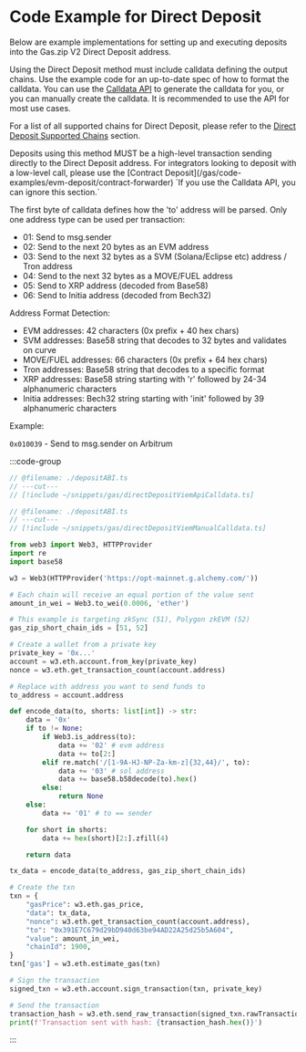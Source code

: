 
# Code Example for Direct Deposit

Below are example implementations for setting up and executing deposits into the Gas.zip V2 Direct Deposit address.

Using the Direct Deposit method must include calldata defining the output chains.
Use the example code for an up-to-date spec of how to format the calldata.
You can use the [Calldata API](/gas/api/call-data) to generate the calldata for you, or you can manually create the calldata. It is recommended to use the API for most use cases.

For a list of all supported chains for Direct Deposit, please refer to the [Direct Deposit Supported Chains](/gas/chain-support/inbound#direct-deposit) section.

<Callout type="warning">
  Deposits using this method MUST be a high-level transaction sending directly to the Direct Deposit address. For integrators looking to
  deposit with a low-level call, please use the [Contract Deposit](/gas/code-examples/evm-deposit/contract-forwarder)
</Callout>

<Callout type="info">
`If you use the Calldata API, you can ignore this section.`

The first byte of calldata defines how the 'to' address will be parsed. Only one address type can be used per transaction:

- 01: Send to msg.sender
- 02: Send to the next 20 bytes as an EVM address
- 03: Send to the next 32 bytes as a SVM (Solana/Eclipse etc) address / Tron address
- 04: Send to the next 32 bytes as a MOVE/FUEL address
- 05: Send to XRP address (decoded from Base58)
- 06: Send to Initia address (decoded from Bech32)

Address Format Detection:

- EVM addresses: 42 characters (0x prefix + 40 hex chars)
- SVM addresses: Base58 string that decodes to 32 bytes and validates on curve
- MOVE/FUEL addresses: 66 characters (0x prefix + 64 hex chars)
- Tron addresses: Base58 string that decodes to a specific format
- XRP addresses: Base58 string starting with 'r' followed by 24-34 alphanumeric characters
- Initia addresses: Bech32 string starting with 'init' followed by 39 alphanumeric characters

Example:

`0x010039` - Send to msg.sender on Arbitrum

</Callout>

:::code-group

```ts twoslash [viem (with Calldata API)]
// @filename: ./depositABI.ts
// ---cut---
// [!include ~/snippets/gas/directDepositViemApiCalldata.ts]
```

```ts twoslash [viem (with manual Calldata)]
// @filename: ./depositABI.ts
// ---cut---
// [!include ~/snippets/gas/directDepositViemManualCalldata.ts]
```

```python [python]
from web3 import Web3, HTTPProvider
import re
import base58

w3 = Web3(HTTPProvider('https://opt-mainnet.g.alchemy.com/'))

# Each chain will receive an equal portion of the value sent
amount_in_wei = Web3.to_wei(0.0006, 'ether')

# This example is targeting zkSync (51), Polygon zkEVM (52)
gas_zip_short_chain_ids = [51, 52]

# Create a wallet from a private key
private_key = '0x...'
account = w3.eth.account.from_key(private_key)
nonce = w3.eth.get_transaction_count(account.address)

# Replace with address you want to send funds to
to_address = account.address

def encode_data(to, shorts: list[int]) -> str:
    data = '0x'
    if to != None:
        if Web3.is_address(to):
            data += '02' # evm address
            data += to[2:]
        elif re.match('/[1-9A-HJ-NP-Za-km-z]{32,44}/', to):
            data += '03' # sol address
            data += base58.b58decode(to).hex()
        else:
            return None
    else:
        data += '01' # to == sender

    for short in shorts:
        data += hex(short)[2:].zfill(4)

    return data

tx_data = encode_data(to_address, gas_zip_short_chain_ids)

# Create the txn
txn = {
    "gasPrice": w3.eth.gas_price,
    "data": tx_data,
    "nonce": w3.eth.get_transaction_count(account.address),
    "to": "0x391E7C679d29bD940d63be94AD22A25d25b5A604",
    "value": amount_in_wei,
    "chainId": 1900,
}
txn['gas'] = w3.eth.estimate_gas(txn)

# Sign the transaction
signed_txn = w3.eth.account.sign_transaction(txn, private_key)

# Send the transaction
transaction_hash = w3.eth.send_raw_transaction(signed_txn.rawTransaction)
print(f'Transaction sent with hash: {transaction_hash.hex()}')
```

:::

